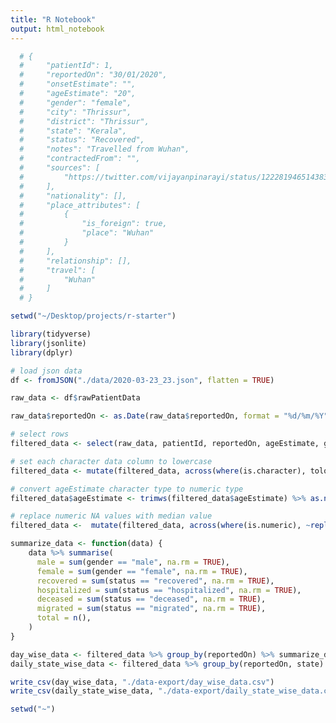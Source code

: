 ```yaml
---
title: "R Notebook"
output: html_notebook
---
```

```r
  # {
  #     "patientId": 1,
  #     "reportedOn": "30/01/2020",
  #     "onsetEstimate": "",
  #     "ageEstimate": "20",
  #     "gender": "female",
  #     "city": "Thrissur",
  #     "district": "Thrissur",
  #     "state": "Kerala",
  #     "status": "Recovered",
  #     "notes": "Travelled from Wuhan",
  #     "contractedFrom": "",
  #     "sources": [
  #         "https://twitter.com/vijayanpinarayi/status/1222819465143832577"
  #     ],
  #     "nationality": [],
  #     "place_attributes": [
  #         {
  #             "is_foreign": true,
  #             "place": "Wuhan"
  #         }
  #     ],
  #     "relationship": [],
  #     "travel": [
  #         "Wuhan"
  #     ]
  # }
```


```r
setwd("~/Desktop/projects/r-starter")

library(tidyverse)
library(jsonlite)
library(dplyr)

# load json data
df <- fromJSON("./data/2020-03-23_23.json", flatten = TRUE)

raw_data <- df$rawPatientData

raw_data$reportedOn <- as.Date(raw_data$reportedOn, format = "%d/%m/%Y")

# select rows
filtered_data <- select(raw_data, patientId, reportedOn, ageEstimate, gender, state, status)

# set each character data column to lowercase
filtered_data <- mutate(filtered_data, across(where(is.character), tolower))

# convert ageEstimate character type to numeric type
filtered_data$ageEstimate <- trimws(filtered_data$ageEstimate) %>% as.numeric(filtered_data$ageEstimate)

# replace numeric NA values with median value
filtered_data <-  mutate(filtered_data, across(where(is.numeric), ~replace_na(., median(., na.rm = TRUE))))

summarize_data <- function(data) {
    data %>% summarise(
      male = sum(gender == "male", na.rm = TRUE),
      female = sum(gender == "female", na.rm = TRUE),
      recovered = sum(status == "recovered", na.rm = TRUE),
      hospitalized = sum(status == "hospitalized", na.rm = TRUE),
      deceased = sum(status == "deceased", na.rm = TRUE),
      migrated = sum(status == "migrated", na.rm = TRUE),
      total = n(),
    )
}

day_wise_data <- filtered_data %>% group_by(reportedOn) %>% summarize_data
daily_state_wise_data <- filtered_data %>% group_by(reportedOn, state) %>% summarize_data

write_csv(day_wise_data, "./data-export/day_wise_data.csv")
write_csv(daily_state_wise_data, "./data-export/daily_state_wise_data.csv")

setwd("~")
```
